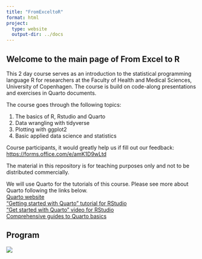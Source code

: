 ```yaml
---
title: "FromExceltoR"
format: html
project:
  type: website
  output-dir: ../docs
---
```


## Welcome to the main page of From Excel to R

This 2 day course serves as an introduction to the statistical programming language R for researchers at the Faculty of Health and Medical Sciences, University of Copenhagen. The course is build on code-along presentations and exercises in Quarto documents.

The course goes through the following topics:

1.  The basics of R, Rstudio and Quarto
2.  Data wrangling with tidyverse
3.  Plotting with ggplot2
4.  Basic applied data science and statistics

Course participants, it would greatly help us if fill out our feedback: <https://forms.office.com/e/amK1D9wLtd>

The material in this repository is for teaching purposes only and not to be distributed commercially.

We will use Quarto for the tutorials of this course. Please see more about Quarto following the links below. \
[Quarto website](https://quarto.org) \
["Getting started with Quarto" tutorial for RStudio](https://quarto.org/docs/get-started/hello/rstudio.html)\
["Get started with Quarto" video for RStudio\
](https://www.youtube.com/watch?v=_f3latmOhew)[Comprehensive guides to Quarto basics](https://quarto.org/docs/guide/)

## Program

![](images/Program.png)
